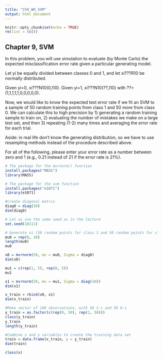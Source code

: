 ```yaml
---
title: "Ch9_WH_SVM"
output: html_document
---
```


```r
knitr::opts_chunk$set(echo = TRUE)
rm(list = ls())
```

## Chapter 9, SVM

In this problem, you will use simulation to evaluate (by Monte Carlo) the expected misclassification error rate given a particular generating model.

Let yi be equally divided between classes 0 and 1, and let xi???R10 be normally distributed.

Given yi=0, xi???N10(0,I10).  Given yi=1, xi???N10(??,I10) with ??=(1,1,1,1,1,0,0,0,0,0).

Now, we would like to know the expected test error rate if we fit an SVM to a sample of 50 random training points from class 1 and 50 more from class 0.  We can calculate this to high precision by 1) generating a random training sample to train on, 2) evaluating the number of mistakes we make on a large test set, and then 3) repeating (1-2) many times and averaging the error rate for each trial.

Aside: in real life don't know the generating distribution, so we have to use resampling methods instead of the procedure described above.

For all of the following, please enter your error rate as a number between zero and 1 (e.g., 0.21 instead of 21 if the error rate is 21%).


```r

# The package for the mvrnorm() function
install.packages("MASS")
library(MASS)

# The package for the svm function
install.packages("e1071")
library(e1071)

#Create diagonal matrix
diag0 = diag(10)
dim(diag0)

# Let us use the same seed as in the lecture
set.seed(10111)

# Generate xi (50 random points for class 1 and 50 random points for class 0)
mu0 = rep(0, 10)
length(mu0)
mu0

x0 = mvrnorm(50, mu = mu0, Sigma = diag0)
dim(x0)

mu1 = c(rep(1, 5), rep(0, 5))
mu1

x1 = mvrnorm(50, mu = mu1, Sigma = diag(10))
dim(x1)

x_train = rbind(x0, x1)
dim(x_train)

#Make vector of 100 observations, with 50 1-s and 50 0-s
y_train = as.factor(c(rep(0, 50), rep(1, 50)))
class(y_train)
y_train
length(y_train)

#Combine x and y variables to create the training data set
train = data.frame(x_train, y = y_train)
dim(train)

class(x)
```